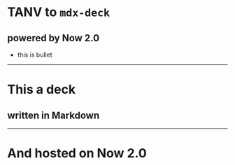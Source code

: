 # TANV to `mdx-deck`
## powered by Now 2.0
- this is bullet
---
# This a deck
## written in Markdown
---
# And hosted on Now 2.0
<!---
I'm a comment.
--->
